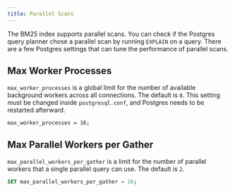 ```yaml
---
title: Parallel Scans
---
```


The BM25 index supports parallel scans. You can check if the Postgres query planner chose a parallel scan by running `EXPLAIN` on a query.
There are a few Postgres settings that can tune the performance of parallel scans.

## Max Worker Processes

`max_worker_processes` is a global limit for the number of available background workers across all connections. The default is `8`.
This setting must be changed inside `postgresql.conf`, and Postgres needs to be restarted afterward.

```init postgresql.conf
max_worker_processes = 16;
```

## Max Parallel Workers per Gather

`max_parallel_workers_per_gather` is a limit for the number of parallel workers that a single parallel query can use. The default is `2`.

```sql
SET max_parallel_workers_per_gather = 16;
```
